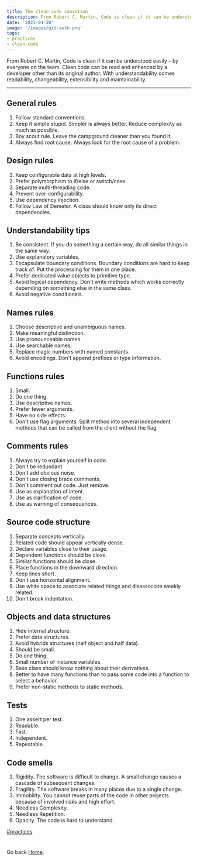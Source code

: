 ```yaml
---
title: The clean code convetion
description: From Robert C. Martin, Code is clean if it can be understood easily – by everyone on the team. Clean code can be read and enhanced by a developer other than its original author. With understandability comes readability, changeability, extensibility and maintainability.
date: '2021-04-20'
image: '/images/git-auth.png'
tags: 
- practices
- clean-code
---
```


From Robert C. Martin, Code is clean if it can be understood easily – by everyone on the team. Clean code can be read and enhanced by a developer other than its original author. With understandability comes readability, changeability, extensibility and maintainability.
_____________________________________

## General rules
1. Follow standard conventions.
2. Keep it simple stupid. Simpler is always better. Reduce complexity as much as possible.
3. Boy scout rule. Leave the campground cleaner than you found it.
4. Always find root cause. Always look for the root cause of a problem.

## Design rules
1. Keep configurable data at high levels.
2. Prefer polymorphism to if/else or switch/case.
3. Separate multi-threading code.
4. Prevent over-configurability.
5. Use dependency injection.
6. Follow Law of Demeter. A class should know only its direct dependencies.

## Understandability tips
1. Be consistent. If you do something a certain way, do all similar things in the same way.
2. Use explanatory variables.
3. Encapsulate boundary conditions. Boundary conditions are hard to keep track of. Put the processing for them in one place.
4. Prefer dedicated value objects to primitive type.
5. Avoid logical dependency. Don't write methods which works correctly depending on something else in the same class.
6. Avoid negative conditionals.

## Names rules
1. Choose descriptive and unambiguous names.
2. Make meaningful distinction.
3. Use pronounceable names.
4. Use searchable names.
5. Replace magic numbers with named constants.
6. Avoid encodings. Don't append prefixes or type information.

## Functions rules
1. Small.
2. Do one thing.
3. Use descriptive names.
4. Prefer fewer arguments.
5. Have no side effects.
6. Don't use flag arguments. Split method into several independent methods that can be called from the client without the flag.

## Comments rules
1. Always try to explain yourself in code.
2. Don't be redundant.
3. Don't add obvious noise.
4. Don't use closing brace comments.
5. Don't comment out code. Just remove.
6. Use as explanation of intent.
7. Use as clarification of code.
8. Use as warning of consequences.

## Source code structure
1. Separate concepts vertically.
2. Related code should appear vertically dense.
3. Declare variables close to their usage.
4. Dependent functions should be close.
5. Similar functions should be close.
6. Place functions in the downward direction.
7. Keep lines short.
8. Don't use horizontal alignment.
9. Use white space to associate related things and disassociate weakly related.
10. Don't break indentation.

## Objects and data structures
1. Hide internal structure.
2. Prefer data structures.
3. Avoid hybrids structures (half object and half data).
4. Should be small.
5. Do one thing.
6. Small number of instance variables.
7. Base class should know nothing about their derivatives.
8. Better to have many functions than to pass some code into a function to select a behavior.
9. Prefer non-static methods to static methods.

## Tests
1. One assert per test.
2. Readable.
3. Fast.
4. Independent.
5. Repeatable.

## Code smells
1. Rigidity. The software is difficult to change. A small change causes a cascade of subsequent changes.
2. Fragility. The software breaks in many places due to a single change.
3. Immobility. You cannot reuse parts of the code in other projects because of involved risks and high effort.
4. Needless Complexity.
5. Needless Repetition.
6. Opacity. The code is hard to understand.

[#practices]() 

#

Go back [Home](/).